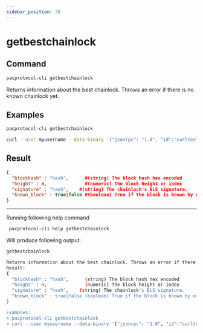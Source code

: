 ```yaml
---
sidebar_position: 38
---
```


# getbestchainlock
## Command

```bash
pacprotocol-cli getbestchainlock
```

Returns information about the best chainlock. Throws an error if there is no known chainlock yet.


## Examples
```bash
pacprotocol-cli getbestchainlock 
```

```bash
curl --user myusername --data-binary '{"jsonrpc": "1.0", "id":"curltest", "method": "getbestchainlock", "params": [] }' -H 'content-type: text/plain;' http://127.0.0.1:1111/
```


## Result
```json
{
  "blockhash" : "hash",      #(string) The block hash hex encoded
  "height" : n,              #(numeric) The block height or index
  "signature" : "hash",    #(string) The chainlock's BLS signature.
  "known_block" : true|false #(boolean) True if the block is known by our node
}
```


___

Running following help command
```bash
 pacprotocol-cli help getbestchainlock
```
Will produce following output:


```bash
getbestchainlock

Returns information about the best chainlock. Throws an error if there is no known chainlock yet.
Result:
{
  "blockhash" : "hash",      (string) The block hash hex encoded
  "height" : n,              (numeric) The block height or index
  "signature" : "hash",    (string) The chainlock's BLS signature.
  "known_block" : true|false (boolean) True if the block is known by our node
}

Examples:
> pacprotocol-cli getbestchainlock 
> curl --user myusername --data-binary '{"jsonrpc": "1.0", "id":"curltest", "method": "getbestchainlock", "params": [] }' -H 'content-type: text/plain;' http://127.0.0.1:1111/

```

